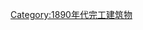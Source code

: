 {{Buildings and structures completed in year|19|18|1890}}
[[Category:1890年代完工建筑物|Category:1890年代完工建筑物]]